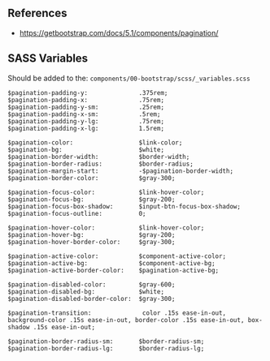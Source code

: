 ## References
* https://getbootstrap.com/docs/5.1/components/pagination/

## SASS Variables

Should be added to the:
`components/00-bootstrap/scss/_variables.scss`

```
$pagination-padding-y:              .375rem;
$pagination-padding-x:              .75rem;
$pagination-padding-y-sm:           .25rem;
$pagination-padding-x-sm:           .5rem;
$pagination-padding-y-lg:           .75rem;
$pagination-padding-x-lg:           1.5rem;

$pagination-color:                  $link-color;
$pagination-bg:                     $white;
$pagination-border-width:           $border-width;
$pagination-border-radius:          $border-radius;
$pagination-margin-start:           -$pagination-border-width;
$pagination-border-color:           $gray-300;

$pagination-focus-color:            $link-hover-color;
$pagination-focus-bg:               $gray-200;
$pagination-focus-box-shadow:       $input-btn-focus-box-shadow;
$pagination-focus-outline:          0;

$pagination-hover-color:            $link-hover-color;
$pagination-hover-bg:               $gray-200;
$pagination-hover-border-color:     $gray-300;

$pagination-active-color:           $component-active-color;
$pagination-active-bg:              $component-active-bg;
$pagination-active-border-color:    $pagination-active-bg;

$pagination-disabled-color:         $gray-600;
$pagination-disabled-bg:            $white;
$pagination-disabled-border-color:  $gray-300;

$pagination-transition:              color .15s ease-in-out, background-color .15s ease-in-out, border-color .15s ease-in-out, box-shadow .15s ease-in-out;

$pagination-border-radius-sm:       $border-radius-sm;
$pagination-border-radius-lg:       $border-radius-lg;
```
